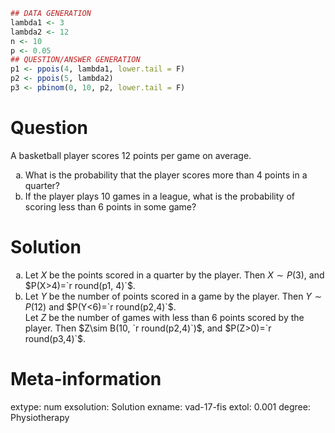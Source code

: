 
```r
## DATA GENERATION
lambda1 <- 3
lambda2 <- 12
n <- 10
p <- 0.05
## QUESTION/ANSWER GENERATION
p1 <- ppois(4, lambda1, lower.tail = F)
p2 <- ppois(5, lambda2)
p3 <- pbinom(0, 10, p2, lower.tail = F)
```

Question
========
A basketball player scores 12 points per game on average.

a. What is the probability that the player scores more than 4 points in a quarter?
a. If the player plays 10 games in a league, what is the probability of scoring less than 6 points in some game?

Solution
========
a. Let $X$ be the points scored in a quarter by the player. Then $X\sim P(3)$, and $P(X>4)=`r round(p1, 4)`$.
a. Let $Y$ be the number of points scored in a game by the player. Then $Y\sim P(12)$ and $P(Y<6)=`r round(p2,4)`$.  
Let $Z$ be the number of games with less than 6 points scored by the player. Then $Z\sim B(10, `r round(p2,4)`)$, and $P(Z>0)=`r round(p3,4)`$.

Meta-information 
================
extype: num
exsolution: Solution
exname: vad-17-fis
extol: 0.001
degree: Physiotherapy
 

